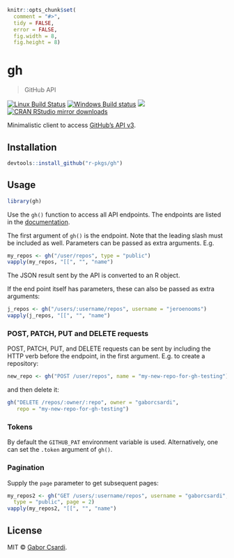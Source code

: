 
```r
knitr::opts_chunk$set(
  comment = "#>",
  tidy = FALSE,
  error = FALSE,
  fig.width = 8,
  fig.height = 8)
```

# gh

> GitHub API

[![Linux Build Status](https://travis-ci.org/r-pkgs/gh.svg?branch=master)](https://travis-ci.org/r-pkgs/gh)
[![Windows Build status](https://ci.appveyor.com/api/projects/status/github/r-pkgs/gh?svg=true)](https://ci.appveyor.com/project/gaborcsardi/gh)
[![](http://www.r-pkg.org/badges/version/gh)](http://www.r-pkg.org/pkg/gh)
[![CRAN RStudio mirror downloads](http://cranlogs.r-pkg.org/badges/gh)](http://www.r-pkg.org/pkg/gh)


Minimalistic client to access
[GitHub's API v3](https://developer.github.com/v3/).

## Installation

```r
devtools::install_github("r-pkgs/gh")
```

## Usage

```r
library(gh)
```

Use the `gh()` function to access all API endpoints. The endpoints are
listed in the [documentation](https://developer.github.com/v3/).

The first argument of `gh()` is the endpoint. Note that the leading slash
must be included as well. Parameters can be passed as extra arguments. E.g.

```r
my_repos <- gh("/user/repos", type = "public")
vapply(my_repos, "[[", "", "name")
```

The JSON result sent by the API is converted to an R object.

If the end point itself has parameters, these can also be passed
as extra arguments:

```r
j_repos <- gh("/users/:username/repos", username = "jeroenooms")
vapply(j_repos, "[[", "", "name")
```

### POST, PATCH, PUT and DELETE requests

POST, PATCH, PUT, and DELETE requests can be sent by including the
HTTP verb before the endpoint, in the first argument. E.g. to
create a repository:

```r
new_repo <- gh("POST /user/repos", name = "my-new-repo-for-gh-testing")
```

and then delete it:

```r
gh("DELETE /repos/:owner/:repo", owner = "gaborcsardi",
   repo = "my-new-repo-for-gh-testing")
```

### Tokens

By default the `GITHUB_PAT` environment variable is used. Alternatively, 
one can set the `.token` argument of `gh()`.

### Pagination

Supply the `page` parameter to get subsequent pages:

```r
my_repos2 <- gh("GET /users/:username/repos", username = "gaborcsardi",
  type = "public", page = 2)
vapply(my_repos2, "[[", "", "name")
```

## License

MIT © [Gabor Csardi](https://github.com/gaborcsardi).
